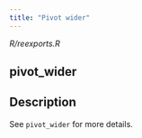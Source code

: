 ```yaml
---
title: "Pivot wider"
---
```


*R/reexports.R*

## pivot_wider

## Description
See `pivot_wider` for more details. 










